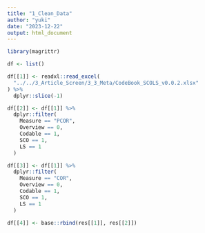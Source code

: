 ```yaml
---
title: "1_Clean_Data"
author: "yuki"
date: "2023-12-22"
output: html_document
---
```

```r
library(magrittr)
```

```r
df <- list()
```

```r
df[[1]] <- readxl::read_excel(
  "../../3_Article_Screen/3_3_Meta/CodeBook_SCOLS_v0.0.2.xlsx"
) %>%
  dplyr::slice(-1)
```

```r
df[[2]] <- df[[1]] %>%
  dplyr::filter(
    Measure == "PCOR",
    Overview == 0,
    Codable == 1,
    SCO == 1,
    LS == 1
  )


```

```r
df[[3]] <- df[[1]] %>%
  dplyr::filter(
    Measure == "COR",
    Overview == 0,
    Codable == 1,
    SCO == 1,
    LS == 1
  )
```

```r
df[[4]] <- base::rbind(res[[1]], res[[2]])
```

